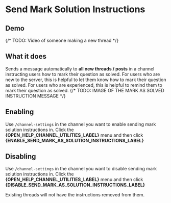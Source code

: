 # Send Mark Solution Instructions

## Demo


{/* TODO: Video of someone making a new thread */}
<ReactPlayer url='https://youtu.be/3pGDHWke6Wg' controls muted loop style={ytVideoStyle}/>

<TryLiveDemo/>


## What it does

Sends a message automatically to **all new threads / posts** in a channel instructing users how to mark their question as solved. For users who are new to the server, this is helpful to let them know how to mark their question as solved. For users who are experienced, this is helpful to remind them to mark their question as solved.
{/* TODO: IMAGE OF THE MARK AS SOLVED INSTRUCTION MESSAGE */}

## Enabling

Use `/channel-settings` in the channel you want to enable sending mark solution instructions in. Click the **{OPEN_HELP_CHANNEL_UTILITIES_LABEL}** menu and then click **{ENABLE_SEND_MARK_AS_SOLUTION_INSTRUCTIONS_LABEL}**


## Disabling

Use `/channel-settings` in the channel you want to disable sending mark solution instructions in. Click the **{OPEN_HELP_CHANNEL_UTILITIES_LABEL}** menu and then click **{DISABLE_SEND_MARK_AS_SOLUTION_INSTRUCTIONS_LABEL}**

Existing threads will not have the instructions removed from them.
